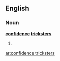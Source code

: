 ==English==

===Noun===
'''[[confidence]] [[tricksters]]'''

# {{plural of|confidence trickster}}

[[ar:confidence tricksters]]